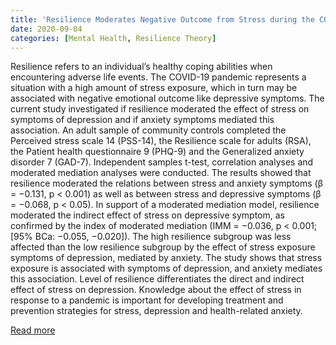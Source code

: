 ```yaml
---
title: 'Resilience Moderates Negative Outcome from Stress during the COVID-19 Pandemic: A Moderated-Mediation Approach'
date: 2020-09-04
categories: [Mental Health, Resilience Theory]
---
```

Resilience refers to an individual’s healthy coping abilities when encountering adverse life events. The COVID-19 pandemic represents a situation with a high amount of stress exposure, which in turn may be associated with negative emotional outcome like depressive symptoms. The current study investigated if resilience moderated the effect of stress on symptoms of depression and if anxiety symptoms mediated this association. An adult sample of community controls completed the Perceived stress scale 14 (PSS-14), the Resilience scale for adults (RSA), the Patient health questionnaire 9 (PHQ-9) and the Generalized anxiety disorder 7 (GAD-7). Independent samples t-test, correlation analyses and moderated mediation analyses were conducted. The results showed that resilience moderated the relations between stress and anxiety symptoms (β = −0.131, p < 0.001) as well as between stress and depressive symptoms (β = −0.068, p < 0.05). In support of a moderated mediation model, resilience moderated the indirect effect of stress on depressive symptom, as confirmed by the index of moderated mediation (IMM = −0.036, p < 0.001; [95% BCa: −0.055, −0.020]). The high resilience subgroup was less affected than the low resilience subgroup by the effect of stress exposure symptoms of depression, mediated by anxiety. The study shows that stress exposure is associated with symptoms of depression, and anxiety mediates this association. Level of resilience differentiates the direct and indirect effect of stress on depression. Knowledge about the effect of stress in response to a pandemic is important for developing treatment and prevention strategies for stress, depression and health-related anxiety.

[Read more](https://doi.org/10.3390/ijerph17186461)



